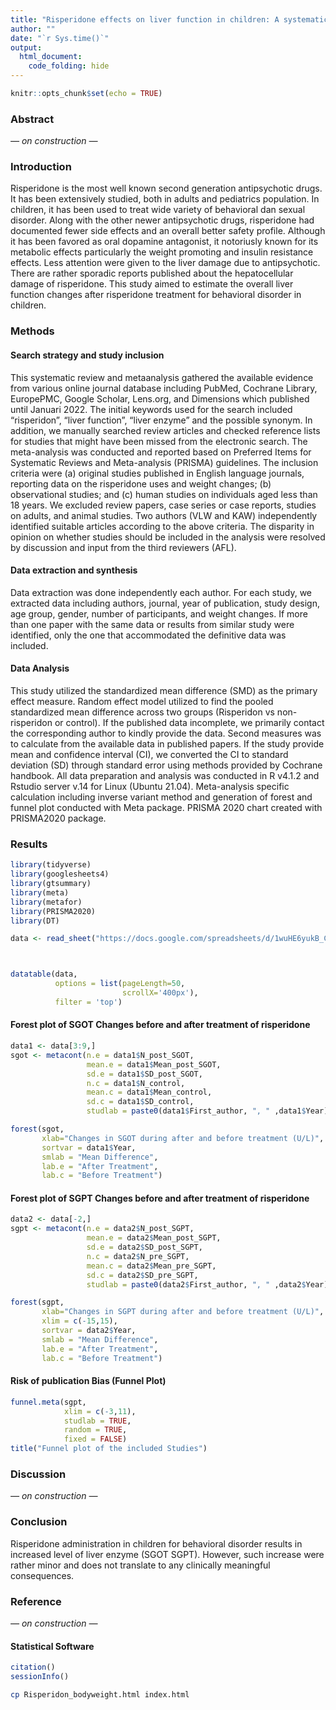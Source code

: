 ```yaml
---
title: "Risperidone effects on liver function in children: A systematic review & metaanalysis"
author: ""
date: "`r Sys.time()`"
output: 
  html_document:
    code_folding: hide
---
```


```r
knitr::opts_chunk$set(echo = TRUE)
```

### Abstract
*--- on construction ---*

### Introduction
Risperidone is the most well known second generation antipsychotic drugs. It has been extensively studied, both in adults and pediatrics population. In children, it has been used to treat wide variety of behavioral dan sexual disorder. Along with the other newer antipsychotic drugs, risperidone had documented fewer side effects and an overall better safety profile.  Although it has been favored as oral dopamine antagonist, it notoriusly known for its metabolic effects particularly the weight promoting and insulin resistance effects. Less attention were given to the liver damage due to antipsychotic. There are rather sporadic reports published about the hepatocellular damage of risperidone. This study aimed to estimate the overall liver function changes after risperidone treatment for behavioral disorder in children. 

### Methods

#### Search strategy and study inclusion
This systematic review and metaanalysis gathered the available evidence from various online journal database including PubMed, Cochrane Library, EuropePMC, Google Scholar, Lens.org, and Dimensions which published until Januari 2022. The initial keywords used for the search included "risperidon", "liver function", "liver enzyme" and the possible synonym. In addition, we manually searched review articles and checked reference lists for studies that might have been missed from the electronic search. The meta-analysis was conducted and reported based on Preferred Items for Systematic Reviews and Meta-analysis (PRISMA) guidelines. The inclusion criteria were (a) original studies published in English language journals, reporting data on the risperidone uses and weight changes; (b) observational studies; and (c) human studies on individuals aged less than 18 years. We excluded review papers, case series or case reports, studies on adults, and animal studies. Two authors (VLW and KAW) independently identified suitable articles according to the above criteria. The disparity in opinion on whether studies should be included in the analysis were resolved by discussion and input from the third reviewers (AFL).
 
#### Data extraction and synthesis
Data extraction was done independently each author. For each study, we extracted data including authors, journal, year of publication, study design, age group, gender, number of participants, and weight changes. If more than one paper with the same data or results from similar study were identified, only the one that accommodated the definitive data was included. 

#### Data Analysis
This study utilized the standardized mean difference (SMD) as the primary effect measure. Random effect model utilized to find the pooled standardized mean difference across two groups (Risperidon vs non-risperidon or control). If the published data incomplete, we primarily contact the corresponding author to kindly provide the data. Second measures was to calculate from the available data in published papers. If the study provide mean and confidence interval (CI), we converted the CI to standard deviation (SD) through standard error using methods provided by Cochrane handbook. All data preparation and analysis was conducted in R v4.1.2 and Rstudio server v.14 for Linux (Ubuntu 21.04). Meta-analysis specific calculation including inverse variant method and generation of forest and funnel plot conducted with Meta package. PRISMA 2020 chart created with PRISMA2020 package.

### Results
```r
library(tidyverse)
library(googlesheets4)
library(gtsummary)
library(meta)
library(metafor)
library(PRISMA2020)
library(DT)
```

```r
data <- read_sheet("https://docs.google.com/spreadsheets/d/1wuHE6yukB_CNkTohHtA34Pw-vpJngCsSiq2Bf0liQZg/edit?usp=sharing",1)
```

```r

```

```r

```

```r
datatable(data,
          options = list(pageLength=50, 
                         scrollX='400px'), 
          filter = 'top')
```
#### Forest plot of SGOT Changes before and after treatment of risperidone
```r
data1 <- data[3:9,]
sgot <- metacont(n.e = data1$N_post_SGOT,
                 mean.e = data1$Mean_post_SGOT,
                 sd.e = data1$SD_post_SGOT,
                 n.c = data1$N_control,
                 mean.c = data1$Mean_control,
                 sd.c = data1$SD_control,
                 studlab = paste0(data1$First_author, ", " ,data1$Year))

forest(sgot, 
       xlab="Changes in SGOT during after and before treatment (U/L)",
       sortvar = data1$Year,
       smlab = "Mean Difference",
       lab.e = "After Treatment",
       lab.c = "Before Treatment")
```

#### Forest plot of SGPT Changes before and after treatment of risperidone
```r
data2 <- data[-2,]
sgpt <- metacont(n.e = data2$N_post_SGPT,
                 mean.e = data2$Mean_post_SGPT,
                 sd.e = data2$SD_post_SGPT,
                 n.c = data2$N_pre_SGPT,
                 mean.c = data2$Mean_pre_SGPT,
                 sd.c = data2$SD_pre_SGPT,
                 studlab = paste0(data2$First_author, ", " ,data2$Year))

forest(sgpt, 
       xlab="Changes in SGPT during after and before treatment (U/L)",
       xlim = c(-15,15),
       sortvar = data2$Year,
       smlab = "Mean Difference",
       lab.e = "After Treatment",
       lab.c = "Before Treatment")
```

#### Risk of publication Bias (Funnel Plot)
```r
funnel.meta(sgpt,
            xlim = c(-3,11),
            studlab = TRUE,
            random = TRUE,
            fixed = FALSE)
title("Funnel plot of the included Studies")
```


### Discussion
*--- on construction ---*

### Conclusion
Risperidone administration in children for behavioral disorder results in increased level of liver enzyme (SGOT SGPT). However, such increase were rather minor and does not translate to any clinically meaningful consequences.

### Reference
*--- on construction ---*


#### Statistical Software
```r
citation()
sessionInfo()
```

```bash
cp Risperidon_bodyweight.html index.html
```


